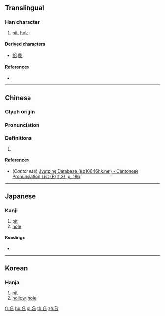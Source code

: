 {{character info/new}}
==Translingual==

===Han character===
{{Han char|rn=134|rad=臼|as=02|sn=8|four=|canj=NHX|ids=⿱⺈臼}}

# [[pit]], [[hole]]

====Derived characters====
* [[諂]] [[餡]]

====References====
* {{Han ref|kx=1003.040|dkj=30177|dj=1459.140|hdz=53037.060|uh=81FD|ud=33277}}

----

==Chinese==
{{zh-forms}}

===Glyph origin===
{{Han etym}}

===Pronunciation===
{{zh-pron
|m=xiàn
|c=haam6
|mc=y
|oc=y
|ma=
|cat=n
}}

===Definitions===
{{zh-hanzi}}

# {{rfdef|lang=zh}}

====References====
* (''Cantonese'') [http://www.iso10646hk.net/jp/document/download.jsp Jyutping Database (iso10646hk.net) - Cantonese Pronunciation List (Part 3), p. 186]

----

==Japanese==

===Kanji===
{{ja-kanji|grade=|rs=臼02}}

# [[pit]]
# [[hole]]

====Readings====
* {{ja-readings|on=[[かん]] (kan), [[げん]] (gen), [[こん]] (kon)|kun=[[おとしあな]] (otoshiana)|nanori=}}

----

==Korean==

===Hanja===
{{ko-hanja|hangeul=함|rv=ham|mr=ham}}

# [[pit]]
# [[hollow]], [[hole]]

[[fr:臽]]
[[hu:臽]]
[[pl:臽]]
[[th:臽]]
[[zh:臽]]